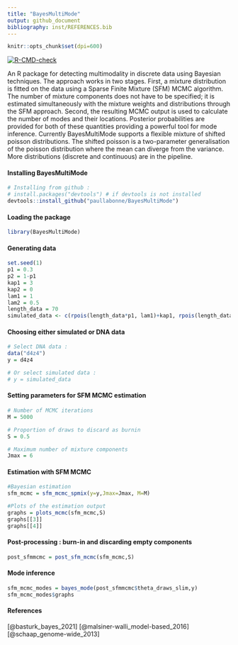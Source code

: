 ```yaml
---
title: "BayesMultiMode"
output: github_document
bibliography: inst/REFERENCES.bib
---
```


```r
knitr::opts_chunk$set(dpi=600)
```
<!-- badges: start -->
[![R-CMD-check](https://github.com/paullabonne/BayesMultiMode/actions/workflows/R-CMD-check.yaml/badge.svg)](https://github.com/paullabonne/BayesMultiMode/actions/workflows/R-CMD-check.yaml)
<!-- badges: end -->

An R package for detecting multimodality in discrete data using Bayesian techniques. The approach works in two stages. First, a mixture distribution is fitted on the data using a Sparse Finite Mixture (SFM) MCMC algorithm. The number of mixture components does not have to be specified; it is estimated simultaneously with the mixture weights and distributions through the SFM approach. Second, the resulting MCMC output is used to calculate the number of modes and their locations. Posterior probabilities are provided for both of these quantities providing a powerful tool for mode inference. Currently BayesMultiMode supports a flexible mixture of shifted poisson distributions. The shifted poisson is a two-parameter generalisation of the poisson distribution where the mean can diverge from the variance. More distributions (discrete and continuous) are in the pipeline.

#### Installing BayesMultiMode
```r
# Installing from github :
# install.packages("devtools") # if devtools is not installed 
devtools::install_github("paullabonne/BayesMultiMode")
```

#### Loading the package
```r
library(BayesMultiMode)
```

#### Generating data
```r
set.seed(1)
p1 = 0.3
p2 = 1-p1
kap1 = 3
kap2 = 0
lam1 = 1
lam2 = 0.5
length_data = 70
simulated_data <- c(rpois(length_data*p1, lam1)+kap1, rpois(length_data*p2, lam2)+kap2)
```

#### Choosing either simulated or DNA data
```r
# Select DNA data :
data("d4z4")
y = d4z4

# Or select simulated data :
# y = simulated_data
```

#### Setting parameters for SFM MCMC estimation
```r
# Number of MCMC iterations 
M = 5000 

# Proportion of draws to discard as burnin
S = 0.5 

# Maximum number of mixture components 
Jmax = 6
```

#### Estimation with SFM MCMC
```r
#Bayesian estimation
sfm_mcmc = sfm_mcmc_spmix(y=y,Jmax=Jmax, M=M)

#Plots of the estimation output
graphs = plots_mcmc(sfm_mcmc,S)
graphs[[3]]
graphs[[4]]
```

#### Post-processing : burn-in and discarding empty components
```r
post_sfmmcmc = post_sfm_mcmc(sfm_mcmc,S)
```

#### Mode inference
```r
sfm_mcmc_modes = bayes_mode(post_sfmmcmc$theta_draws_slim,y)
sfm_mcmc_modes$graphs
```

#### References
[@basturk_bayes_2021]
[@malsiner-walli_model-based_2016]
[@schaap_genome-wide_2013]
